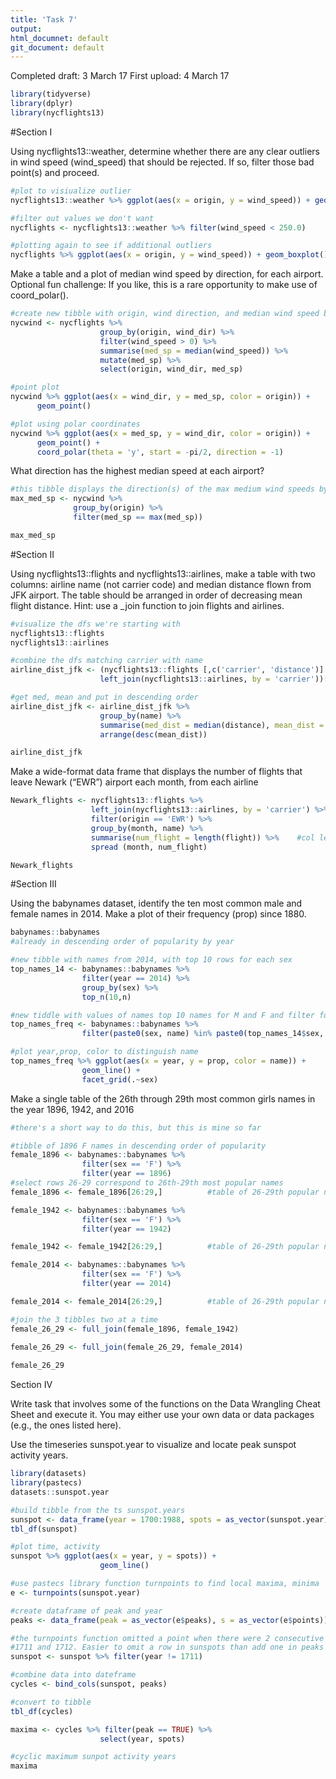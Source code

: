 ```yaml
---
title: 'Task 7'
output: 
html_documnet: default
git_document: default
---
```


Completed draft: 3 March 17
First upload: 4 March 17

```r
library(tidyverse)
library(dplyr)
library(nycflights13)
```
#Section I

Using nycflights13::weather, determine whether there are any clear outliers in wind speed (wind_speed) that should be rejected. If so, filter those bad point(s) and proceed.

```r
#plot to visiualize outlier
nycflights13::weather %>% ggplot(aes(x = origin, y = wind_speed)) + geom_boxplot()

#filter out values we don't want
nycflights <- nycflights13::weather %>% filter(wind_speed < 250.0) 

#plotting again to see if additional outliers
nycflights %>% ggplot(aes(x = origin, y = wind_speed)) + geom_boxplot()
```

Make a table and a plot of median wind speed by direction, for each airport. Optional fun challenge: If you like, this is a rare opportunity to make use of coord_polar().

```r
#create new tibble with origin, wind direction, and median wind speed by direction
nycwind <- nycflights %>% 
                    group_by(origin, wind_dir) %>%
                    filter(wind_speed > 0) %>%
                    summarise(med_sp = median(wind_speed)) %>%
                    mutate(med_sp) %>%
                    select(origin, wind_dir, med_sp)

#point plot
nycwind %>% ggplot(aes(x = wind_dir, y = med_sp, color = origin)) +
      geom_point()

#plot using polar coordinates
nycwind %>% ggplot(aes(x = med_sp, y = wind_dir, color = origin)) +   
      geom_point() +
      coord_polar(theta = 'y', start = -pi/2, direction = -1) 
```


What direction has the highest median speed at each airport?

```r
#this tibble displays the direction(s) of the max medium wind speeds by airport
max_med_sp <- nycwind %>%
              group_by(origin) %>%
              filter(med_sp == max(med_sp))

max_med_sp
```

#Section II

Using nycflights13::flights and nycflights13::airlines, make a table with two columns: airline name (not carrier code) and median distance flown from JFK airport. The table should be arranged in order of decreasing mean flight distance. Hint: use a _join function to join flights and airlines.

```r
#visualize the dfs we're starting with
nycflights13::flights
nycflights13::airlines

#combine the dfs matching carrier with name
airline_dist_jfk <- (nycflights13::flights [,c('carrier', 'distance')] %>%
                    left_join(nycflights13::airlines, by = 'carrier'))[,-1]

#get med, mean and put in descending order
airline_dist_jfk <- airline_dist_jfk %>%
                    group_by(name) %>%
                    summarise(med_dist = median(distance), mean_dist = mean(distance)) %>%
                    arrange(desc(mean_dist))

airline_dist_jfk
```

Make a wide-format data frame that displays the number of flights that leave Newark ("EWR") airport each month, from each airline


```r
Newark_flights <- nycflights13::flights %>%
                  left_join(nycflights13::airlines, by = 'carrier') %>%    #get carrier name
                  filter(origin == 'EWR') %>%
                  group_by(month, name) %>%
                  summarise(num_flight = length(flight)) %>%    #col length of flight is number of flights
                  spread (month, num_flight)                               #orient horizontally

Newark_flights
```

#Section III

Using the babynames dataset, identify the ten most common male and female names in 2014. Make a plot of their frequency (prop) since 1880.

```r
babynames::babynames
#already in descending order of popularity by year

#new tibble with names from 2014, with top 10 rows for each sex
top_names_14 <- babynames::babynames %>%
                filter(year == 2014) %>%
                group_by(sex) %>%
                top_n(10,n)

#new tiddle with values of names top 10 names for M and F and filter for only those rows in babynames
top_names_freq <- babynames::babynames %>%
                filter(paste0(sex, name) %in% paste0(top_names_14$sex, top_names_14$name))

#plot year,prop, color to distinguish name
top_names_freq %>% ggplot(aes(x = year, y = prop, color = name)) +
                geom_line() +
                facet_grid(.~sex)

```

Make a single table of the 26th through 29th most common girls names in the year 1896, 1942, and 2016

```r
#there's a short way to do this, but this is mine so far

#tibble of 1896 F names in descending order of popularity
female_1896 <- babynames::babynames %>%
                filter(sex == 'F') %>%
                filter(year == 1896)
#select rows 26-29 correspond to 26th-29th most popular names
female_1896 <- female_1896[26:29,]          #table of 26-29th popular names 1896

female_1942 <- babynames::babynames %>%
                filter(sex == 'F') %>%
                filter(year == 1942)

female_1942 <- female_1942[26:29,]          #table of 26-29th popular names 1942

female_2014 <- babynames::babynames %>%
                filter(sex == 'F') %>%
                filter(year == 2014)

female_2014 <- female_2014[26:29,]          #table of 26-29th popular names 2014

#join the 3 tibbles two at a time
female_26_29 <- full_join(female_1896, female_1942)
                
female_26_29 <- full_join(female_26_29, female_2014)  

female_26_29
```

Section IV


Write task that involves some of the functions on the Data Wrangling Cheat Sheet and execute it. You may either use your own data or data packages (e.g., the ones listed here).

Use the timeseries sunspot.year to visualize and locate peak sunspot activity years.

```r
library(datasets)
library(pastecs)
datasets::sunspot.year

#build tibble from the ts sunspot.years
sunspot <- data_frame(year = 1700:1988, spots = as_vector(sunspot.year))
tbl_df(sunspot)

#plot time, activity
sunspot %>% ggplot(aes(x = year, y = spots)) +
                    geom_line()

#use pastecs library function turnpoints to find local maxima, minima
e <- turnpoints(sunspot.year)

#create dataframe of peak and year
peaks <- data_frame(peak = as_vector(e$peaks), s = as_vector(e$points))

#the turnpoints function omitted a point when there were 2 consecutive 0's at 
#1711 and 1712. Easier to omit a row in sunspots than add one in peaks
sunspot <- sunspot %>% filter(year != 1711) 

#combine data into dateframe
cycles <- bind_cols(sunspot, peaks)

#convert to tibble
tbl_df(cycles)

maxima <- cycles %>% filter(peak == TRUE) %>%
                    select(year, spots)

#cyclic maximum sunpot activity years
maxima
```

